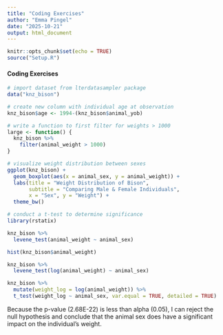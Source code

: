 ```yaml
---
title: "Coding Exercises"
author: "Emma Pingel"
date: "2025-10-21"
output: html_document
---
```


```r
knitr::opts_chunk$set(echo = TRUE)
source("Setup.R")
```

#### Coding Exercises
```r
# import dataset from lterdatasampler package
data("knz_bison")

# create new column with individual age at observation
knz_bison$age <- 1994-(knz_bison$animal_yob)

# write a function to first filter for weights > 1000
large <- function() {
  knz_bison %>%
    filter(animal_weight > 1000)
}

# visualize weight distribution between sexes 
ggplot(knz_bison) +
  geom_boxplot(aes(x = animal_sex, y = animal_weight)) + 
  labs(title = "Weight Distribution of Bison", 
       subtitle = "Comparing Male & Female Individuals", 
       x = "Sex", y = "Weight") + 
  theme_bw()

# conduct a t-test to determine significance
library(rstatix)

knz_bison %>% 
  levene_test(animal_weight ~ animal_sex)

hist(knz_bison$animal_weight)

knz_bison %>%
  levene_test(log(animal_weight) ~ animal_sex)

knz_bison %>%
  mutate(weight_log = log(animal_weight)) %>% 
  t_test(weight_log ~ animal_sex, var.equal = TRUE, detailed = TRUE)
```
Because the p-value (2.68E-22) is less than alpha (0.05), I can reject the null hypothesis and conclude that the animal sex does have a significant impact on the individual's weight. 


